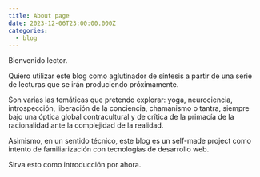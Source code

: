 ```yaml
---
title: About page
date: 2023-12-06T23:00:00.000Z
categories:
  - blog
---
```


Bienvenido lector.

Quiero utilizar este blog como aglutinador de síntesis a partir de una serie de lecturas que se irán produciendo próximamente. 

Son varias las temáticas que pretendo explorar: yoga, neurociencia, introspección, liberación de la conciencia, chamanismo o tantra, siempre bajo una óptica global contracultural y de crítica de la primacía de la racionalidad ante la complejidad de la realidad.

Asimismo, en un sentido técnico, este blog es un self-made project como intento de familiarización con tecnologías de desarrollo web. 

Sirva esto como introducción por ahora. 
